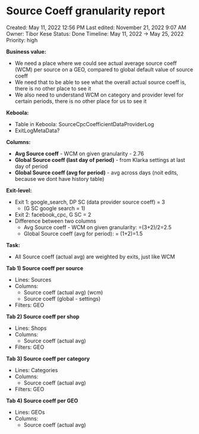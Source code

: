 # Source Coeff granularity report

Created: May 11, 2022 12:56 PM
Last edited: November 21, 2022 9:07 AM
Owner: Tibor Kese
Status: Done
Timeline: May 11, 2022 → May 25, 2022
Priority: high

**Business value:**

- We need a place where we could see actual average source coeff (WCM) per source on a GEO, compared to global default value of source coeff
- We need that to be able to see what the overall actual source coeff is, there is no other place to see it
- We also need to understand WCM on category and provider level for certain periods, there is no other place for us to see it

**Keboola:**

- Table in Keboola: SourceCpcCoefficientDataProviderLog
- ExitLogMetaData?

**Columns:**

- **Avg Source coeff** - WCM on given granularity - 2.76
- **Global Source coeff (last day of period)** - from Klarka settings at last day of period
- **Global Source coeff (avg for period)** - avg across days (noit edits, because we dont have history table)

**Exit-level:**

- Exit 1: google_search, DP SC (data provider source coeff) = 3
    - (G SC google search = 1)
- Exit 2: facebook_cpc, G SC = 2
- Difference between two columns
    - Avg Source coeff - WCM on given granularity: =(3+2)/2=2.5
    - Global Source coeff (avg for period): = (1+2)=1.5

**Task:**

- All Source coeff (actual avg) are weighted by exits, just like WCM

**Tab 1) Source coeff per source**

- Lines: Sources
- Columns:
    - Source coeff (actual avg) (wcm)
    - Source coeff (global - settings)
- Filters: GEO

**Tab 2) Source coeff per shop**

- Lines: Shops
- Columns:
    - Source coeff (actual avg)
- Filters: GEO

**Tab 3) Source coeff per category**

- Lines: Categories
- Columns:
    - Source coeff (actual avg)
- Filters: GEO

**Tab 4) Source coeff per GEO**

- Lines: GEOs
- Columns:
    - Source coeff (actual avg)